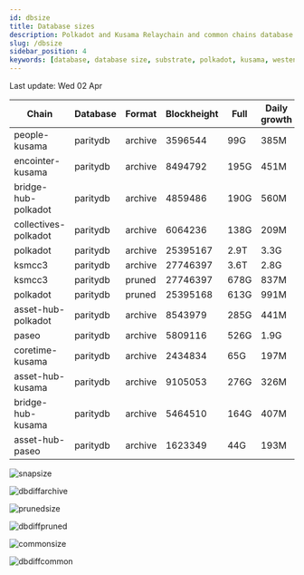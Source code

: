 ```yaml
---
id: dbsize
title: Database sizes
description: Polkadot and Kusama Relaychain and common chains database sizes
slug: /dbsize
sidebar_position: 4
keywords: [database, database size, substrate, polkadot, kusama, westend]
---
```



Last update: Wed 02 Apr

| Chain    | Database   | Format | Blockheight | Full         | Daily growth |
| ------------------------| ----------- | -------- | ------- | ---------- | ----- | 
| people-kusama | paritydb | archive | 3596544 | 99G | 385M |
| encointer-kusama | paritydb | archive | 8494792 | 195G | 451M |
| bridge-hub-polkadot | paritydb | archive | 4859486 | 190G | 560M |
| collectives-polkadot | paritydb | archive | 6064236 | 138G | 209M |
| polkadot | paritydb | archive | 25395167 | 2.9T | 3.3G |
| ksmcc3 | paritydb | archive | 27746397 | 3.6T | 2.8G |
| ksmcc3 | paritydb | pruned | 27746397 | 678G | 837M |
| polkadot | paritydb | pruned | 25395168 | 613G | 991M |
| asset-hub-polkadot | paritydb | archive | 8543979 | 285G | 441M |
| paseo | paritydb | archive | 5809116 | 526G | 1.9G |
| coretime-kusama | paritydb | archive | 2434834 | 65G | 197M |
| asset-hub-kusama | paritydb | archive | 9105053 | 276G | 326M |
| bridge-hub-kusama | paritydb | archive | 5464510 | 164G | 407M |
| asset-hub-paseo | paritydb | archive | 1623349 | 44G | 193M |

![snapsize](/img/archivesize.png)

![dbdiffarchive](/img/dbdiffrelay.png)

![prunedsize](/img/prunedsize.png)

![dbdiffpruned](/img/dbdiffpruned.png)

![commonsize](/img/commonsize.png)

![dbdiffcommon](/img/dbdiffcommon.png)
